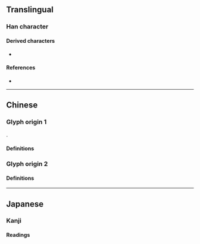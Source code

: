 {{also|灷|天|關}}
{{character info}}
==Translingual==
{{Han simplified forms|關|関|关}}

===Han character===
{{Han char|rn=12|rad=八|as=04|sn=6|four=8080|canj=TK|ids=⿱丷天(GJ),⿱䒑大(GJ),⿱八天(T)}}
{{stroke order|stroke=6}}

====Derived characters====
* {{l|mul|[[𠈪]], [[咲]], [[𢬈]], [[浂]], [[𫕀]], [[送]], [[𬀲]], [[朕]], [[栚]], [[𪵜]], [[烪]], [[眹]], [[𥒆]], [[联]], [[𦨶]], [[𰣌]], [[郑]], [[𪠫]], [[𪲿]], [[𡗺]], [[関]]([[𬮦]]), [[𢕠]], [[𫞘]], [[𱌌]], [[𢜂]]}}

====References====
* {{Han ref|kx=0127.070|hdz=10242.070|uh=5173}} <!--Kangxi: See talk page.-->

----

==Chinese==

===Glyph origin 1===
{{Han simp|関|f=門|t=&nbsp;}}.

====Definitions====
{{zh-see|關}}

===Glyph origin 2===

====Definitions====
{{zh-see|笑|v}}

----

==Japanese==

===Kanji===
{{ja-kanji|grade=uc|rs=八04}}

====Readings====
{{ja-readings
|goon=しょう<せう
|kanon=しょう<せう
}}